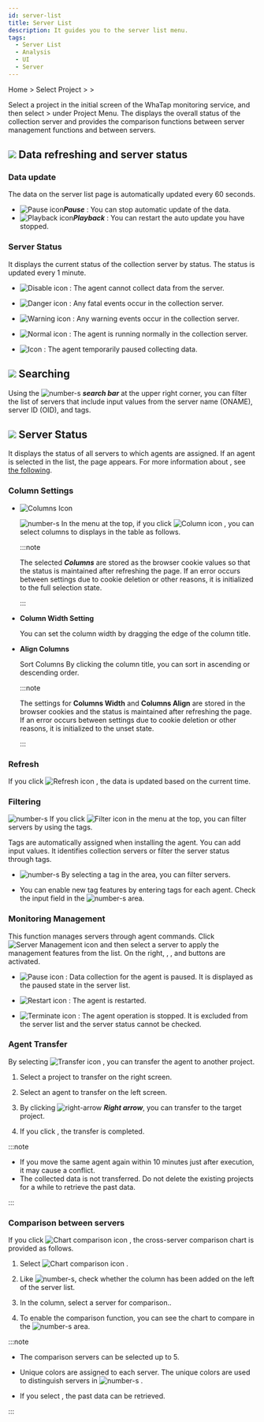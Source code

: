 ```yaml
---
id: server-list
title: Server List
description: It guides you to the server list menu.
tags:
  - Server List
  - Analysis
  - UI
  - Server
---
```


Home > Select Project > <Cmdname sid="side_serverList" className="uitext" /> > <Cmdname sid="side_serverList" className="uitext" />

Select a project in the initial screen of the WhaTap monitoring service, and then select <Cmdname sid="side_serverList" className="uitext" /> > <Cmdname sid="side_serverList" className="uitext" /> under Project Menu. The <Cmdname sid="side_serverList" className="uitext" /> displays the overall status of the collection server and provides the comparison functions between server management functions and between servers.

<ImgLang img='server-list.png' desc='Server List'/>

## ![](/img/number-01.png) Data refreshing and server status

### Data update

The data on the server list page is automatically updated every 60 seconds.

- ![Pause icon](/img/ic-s-pause.svg)**_Pause_** : You can stop automatic update of the data. 
- ![Playback icon](/img/ic-play-grn.svg)**_Playback_** : You can restart the auto update you have stopped.

### Server Status

It displays the current status of the collection server by status. The status is updated every 1 minute.

- ![Disable icon](/img/ico-disable-agent.svg) <Cmdname sid="status_inactive" className="b600" />: The agent cannot collect data from the server.

- ![Danger icon](/img/ic-warning-critical.svg) <Cmdname sid="status_fatal" className="b600" />: Any fatal events occur in the collection server.

- ![Warning icon](/img/ic-warning-filled.svg) <Cmdname sid="status_warning" className="b600" />: Any warning events occur in the collection server.

- ![Normal icon](/img/ic-check-circle-filled.svg) <Cmdname sid="status_ok" className="b600" />: The agent is running normally in the collection server.

- ![Icon](/img/ic-s-pause.svg) <Cmdname sid="status_paused" className="b600" />: The agent temporarily paused collecting data.

## ![](/img/number-02.png) Searching

Using the ![number-s](/img/number-02.png) **_search bar_** at the upper right corner, you can filter the list of servers that include input values from the server name (ONAME), server ID (OID), and tags.

## ![](/img/number-03.png) Server Status

It displays the status of all servers to which agents are assigned. If an agent is selected in the list, the <Cmdname sid="side_serverDetail" className="uitext" /> page appears. For more information about <Cmdname sid="side_serverDetail" className="uitext" />, see [the following](server-detail).

### Column Settings

- ![Columns Icon](/img/ic-column.svg) <Cmdname sid="column_settings" className="uitext" />

  ![number-s](/img/number-03.png) In the menu at the top, if you click ![Column icon](/img/ic-column.svg) <Cmdname sid="column_settings" className="uitext" />, you can select columns to displays in the table as follows.

  <ImgLang img='server-list-cl.png' desc='Server list column'/>

  :::note

  The selected **_Columns_** are stored as the browser cookie values so that the status is maintained after refreshing the page. If an error occurs between settings due to cookie deletion or other reasons, it is initialized to the full selection state.

  :::

- **Column Width Setting**

  You can set the column width by dragging the edge of the column title.

- **Align Columns**

  Sort Columns By clicking the column title, you can sort in ascending or descending order.

  :::note

  The settings for **Columns Width** and **Columns Align** are stored in the browser cookies and the status is maintained after refreshing the page. If an error occurs between settings due to cookie deletion or other reasons, it is initialized to the unset state.

  :::

### Refresh

If you click ![Refresh icon](/img/ic-refresh2.svg) <Cmdname sid="refresh" className="uitext" />, the data is updated based on the current time.

### Filtering

![number-s](/img/number-03.png) If you click ![Filter icon](/img/ico-filter.svg) <Cmdname sid="filter" className="uitext" /> in the menu at the top, you can filter servers by using the tags. 

Tags are automatically assigned when installing the agent. You can add input values. It identifies collection servers or filter the server status through tags.

<ImgLang img='server-list-filter.png' desc='Server list filter'/>

- ![number-s](/img/number-04.png) By selecting a tag in the area, you can filter servers. 

- You can enable new tag features by entering tags for each agent. Check the input field in the ![number-s](/img/number-05.png) area.

### Monitoring Management

This function manages servers through agent commands. Click ![Server Management icon](/img/ico-setting.svg) <Cmdname sid="sms_management" className="uitext" /> and then select a server to apply the management features from the list. On the right, <Cmdname sid="paused_agent" className="uitext" />, <Cmdname sid="resume_agent" className="uitext" />, and <Cmdname sid="closed_agent" className="uitext" /> buttons are activated.

- ![Pause icon](/img/ic-s-pause.svg) <Cmdname sid="paused_agent" className="uitext" />: Data collection for the agent is paused. It is displayed as the paused state in the server list.

- ![Restart icon](/img/ic-caret-right.svg) <Cmdname sid="resume_agent" className="uitext" />: The agent is restarted.

- ![Terminate icon](/img/ic-delete-critical.svg) <Cmdname sid="closed_agent" className="uitext" />: The agent operation is stopped. It is excluded from the server list and the server status cannot be checked.

### Agent Transfer

By selecting ![Transfer icon](/img/ic-swap.svg) <Cmdname sid="BTN07897" className="uitext" />, you can transfer the agent to another project.

<ImgLang img='server-list-agent-transfer.png' desc='Server list agent transfer'/>

1. Select a project to transfer on the right screen.

2. Select an agent to transfer on the left screen.

3. By clicking ![right-arrow](/img/right-arrow.svg) **_Right arrow_**, you can transfer to the target project.

4. If you click <Cmdname sid="save" className="uitext" />, the transfer is completed.

:::note

- If you move the same agent again within 10 minutes just after execution, it may cause a conflict. 
- The collected data is not transferred. Do not delete the existing projects for a while to retrieve the past data.

:::

### Comparison between servers

If you click ![Chart comparison icon](/img/ic-multiline-chart2.svg) <Cmdname sid="TTL06636" className="uitext" />, the cross-server comparison chart is provided as follows. 

<ImgLang img='server-list-compare.png' desc='Comparison between servers'/>

1. Select ![Chart comparison icon](/img/ic-multiline-chart2.svg) <Cmdname sid="TTL06636" className="uitext" />.

2. Like ![number-s](/img/number-06.png), check whether the <Cmdname sid="TTL06636" className="uitext" /> column has been added on the left of the server list.

3. In the <Cmdname sid="TTL06636" className="uitext" /> column, select a server for comparison..

4. To enable the comparison function, you can see the chart to compare in the ![number-s](/img/ic-number-07.svg) area.

:::note

- The comparison servers can be selected up to 5.

- Unique colors are assigned to each server. The unique colors are used to distinguish servers in ![number-s](/img/ic-number-07.svg) <Cmdname sid="compare" className="uitext" />.

- If you select <Cmdname sid="check_period" className="uitext" />, the past data can be retrieved.

:::
